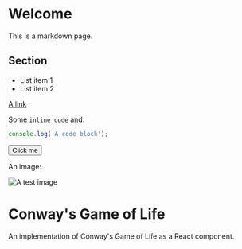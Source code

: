 
# Welcome

This is a markdown page.

## Section

- List item 1
- List item 2

[A link](https://example.com)

Some `inline code` and:

```js
console.log('A code block');
```

<button className="btn">Click me</button>

An image:

![A test image](https://unsplash.it/1024/768)

# Conway's Game of Life

An implementation of Conway's Game of Life as a React component.

<ConwayGame />